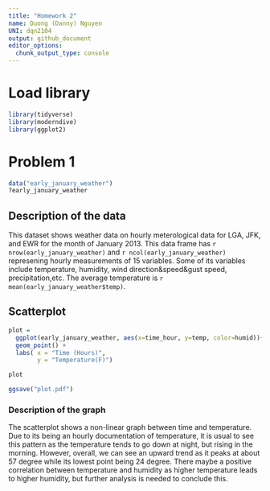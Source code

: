 ```yaml
---
title: "Homework 2"
name: Duong (Danny) Nguyen
UNI: dqn2104
output: github_document
editor_options: 
  chunk_output_type: console
---
```


# Load library

```r
library(tidyverse)
library(moderndive)
library(ggplot2)
```

# Problem 1

```r
data("early_january_weather")
?early_january_weather
```

## Description of the data

This dataset shows weather data on hourly meterological data for LGA, JFK, and EWR for the month of January 2013. This data frame has `r nrow(early_january_weather)` and `r ncol(early_january_weather)` represening hourly measurements of 15 variables. Some of its variables include temperature, humidity, wind direction&speed&gust speed, precipitation,etc. The average temperature is `r mean(early_january_weather$temp)`.

## Scatterplot

```r
plot = 
  ggplot(early_january_weather, aes(x=time_hour, y=temp, color=humid))+
  geom_point() + 
  labs( x = "Time (Hours)",
        y = "Temperature(F)")

plot

ggsave("plot.pdf")
```

### Description of the graph 

The scatterplot shows a non-linear graph between time and temperature. Due to its being an hourly documentation of temperature, it is usual to see this pattern as the temperature tends to go down at night, but rising in the morning. However, overall, we can see an upward trend as it peaks at about 57 degree while its lowest point being 24 degree. There maybe a positive correlation between temperature and humidity as higher temperature leads to higher humidity, but further analysis is needed to conclude this. 

